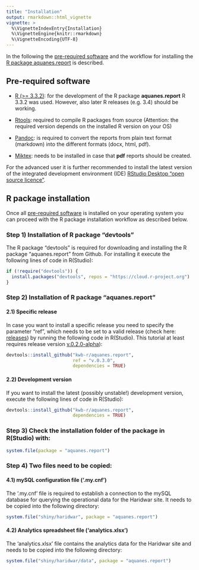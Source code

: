 ---
title: "Installation"
output: rmarkdown::html_vignette
vignette: >
  %\VignetteIndexEntry{Installation}
  %\VignetteEngine{knitr::rmarkdown}
  %\VignetteEncoding{UTF-8}
---

In the following the [pre-required software](#pre-required-software) and the 
workflow for installing the [R package aquanes.report](#r-package-installation) 
is described.


## Pre-required software


- [R (>= 3.3.2)](https://cloud.r-project.org/): for the development of the R 
package **aquanes.report** R 3.3.2 was used. However, also later R releases (e.g. 3.4) should be working.  

- [Rtools](https://cran.rstudio.com/bin/windows/Rtools/): required to compile R packages from source (Attention: the required 
version depends on the installed R version on your OS)

- [Pandoc](http://pandoc.org/installing.html): is required to convert the reports 
from plain text format (markdown) into the different formats (docx, html, pdf). 

- [Miktex](https://miktex.org/download): needs to be installed in case that **pdf** reports should be created.


For the advanced user it is further recommended to install the latest version of 
the integrated development environment (IDE) [RStudio Desktop "open source licence"](https://www.rstudio.com/products/rstudio/download2/#download). 


## R package installation

Once all [pre-required software](#pre-required-software) is installed on your operating system you can proceed with the R package installation workflow as described below.


### Step 1) Installation of R package "devtools" 

The R package "devtools" is required for downloading and installing the R package "aquanes.report" from Github. 
For installing it execute the following lines of code in R(Studio):
```r
if (!require("devtools")) {
  install.packages("devtools", repos = "https://cloud.r-project.org")
}
```

### Step 2) Installation of R package "aquanes.report"
#### 2.1) Specific release 

In case you want to install a specific release you need to specify the 
parameter "ref", which needs to be set to a valid release (check here: [releases](https://github.com/KWB-R/aquanes.report/releases)) by running the following code in R(Studio). This tutorial at least requires release version [v.0.2.0-alpha](https://github.com/KWB-R/aquanes.report/releases/tag/v.0.2.0-alpha)):
```r
devtools::install_github("kwb-r/aquanes.report", 
                         ref = "v.0.3.0",
                         dependencies = TRUE)
```

#### 2.2) Development version

If you want to install the latest (possibly unstable!) development version, 
execute the following lines of code in R(Studio):

```r
devtools::install_github("kwb-r/aquanes.report", 
                         dependencies = TRUE)
```

### Step 3) Check the installation folder of the package in R(Studio) with:
```r
system.file(package = "aquanes.report")
``` 

### Step 4) Two files need to be copied:

#### 4.1) mySQL configuration file ('.my.cnf')

The '.my.cnf' file is required to establish a connection to the mySQL database 
for querying the operational data for the Haridwar site. It needs to be copied into the following directory:
```r
system.file("shiny/haridwar", package = "aquanes.report")
``` 
#### 4.2) Analytics spreadsheet file ('analytics.xlsx')

The 'analytics.xlsx' file contains the analytics data for the Haridwar site and 
needs to be copied into the following directory:

```r
system.file("shiny/haridwar/data", package = "aquanes.report")
```

